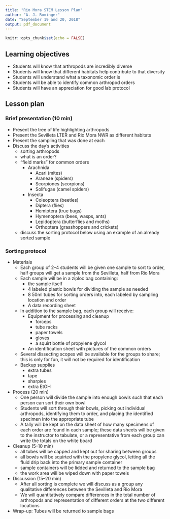 ```yaml
---
title: "Rio Mora STEM Lesson Plan"
author: "A. J. Rominger"
date: "September 19 and 20, 2018"
output: pdf_document
---
```


```r
knitr::opts_chunk$set(echo = FALSE)
```

## Learning objectives

- Students will know that arthropods are incredibly diverse
- Students will know that different habitats help contribute to that diversity
- Students will understand what a taxonomic order is
- Students will be able to identify common arthropod orders
- Students will have an appreciation for good lab protocol

## Lesson plan

### Brief presentation (10 min)

- Present the tree of life highlighting arthropods
- Present the Sevilleta LTER and Rio Mora NWR as different habitats
- Present the sampling that was done at each
- Discuss the day's activities
    - sorting arthropods 
    - what is an order?
    - "field marks" for common orders
        - Arachnida
            - Acari (mites)
            - Araneae (spiders)
            - Scorpiones (scorpions)
            - Solifugae (camel spiders)
        - Insecta
            - Coleoptera (beetles)
            - Diptera (flies)
            - Hemiptera (true bugs)
            - Hymenoptera (bees, wasps, ants)
            - Lepidoptera (butterflies and moths)
            - Orthoptera (grasshoppers and crickets)
    - discuss the sorting protocol below using an example of an already sorted sample


### Sorting protocol

- Materials
    - Each group of 2--4 students will be given one sample to sort to order, half groups will get a sample from the Sevilleta, half from Rio Mora
    - Each sample will be in a ziploc bag containing:
        - the sample itself
        - 4 labeled plastic bowls for dividing the sample as needed
        - 8 50ml tubes for sorting orders into, each labeled by sampling location and order
        - A data recording sheet
    - In addition to the sample bag, each group will receive:
        - Equipment for processing and cleanup
            - forceps
            - tube racks
            - paper towels
            - gloves
            - a squirt bottle of propylene glycol
        - An identification sheet with pictures of the common orders
    - Several dissecting scopes will be available for the groups to share; this is only for fun, it will not be required for identification
    - Backup supplies
        - extra tubes
        - tape
        - sharpies
        - extra EtOH
- Process (20 min)
    - One person will divide the sample into enough bowls such that each person can sort their own bowl
    - Students will sort through their bowls, picking out individual arthropods, identifying them to order, and placing the identified specimen into the appropriate tube
    - A tally will be kept on the data sheet of how many specimens of each order are found in each sample; these data sheets will be given to the instructor to tabulate, or a representative from each group can write the totals on the white board
- Cleanup (5--10 min)
    - all tubes will be capped and kept out for sharing between groups
    - all bowls will be squirted with the propylene glycol, letting all the fluid drip back into the primary sample container
    - sample containers will be lidded and returned to the sample bag
    - the work area will be wiped down with paper towels
- Discussion (15--20 min)
    - After all sorting is complete we will discuss as a group any qualitative differences between the Sevilleta and Rio Mora
    - We will quantitatively compare differences in the total number of arthropods and representation of different orders at the two different locations
- Wrap-up: Tubes will be returned to sample bags
